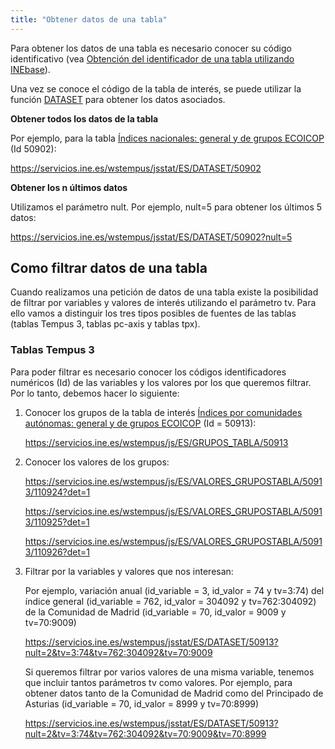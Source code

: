 ```yaml
---
title: "Obtener datos de una tabla"
---
```


Para obtener los datos de una tabla es necesario conocer su código identificativo (vea [Obtención del identificador de una tabla utilizando INEbase](codigos_identificadores.html#obtenci%C3%B3n-del-identificador-de-una-tabla-utilizando-inebase)).

Una vez se conoce el código de la tabla de interés, se puede utilizar la función [DATASET](referencia.html#dataset) para obtener los datos asociados.

**Obtener todos los datos de la tabla**

Por ejemplo, para la tabla [Índices nacionales: general y de grupos ECOICOP](https://www.ine.es/jaxiT3/Tabla.htm?t=50902) (Id 50902):

<https://servicios.ine.es/wstempus/jsstat/ES/DATASET/50902>

**Obtener los n últimos datos**

Utilizamos el parámetro nult. Por ejemplo, nult=5 para obtener los últimos 5 datos:

<https://servicios.ine.es/wstempus/jsstat/ES/DATASET/50902?nult=5>

## Como filtrar datos de una tabla

Cuando realizamos una petición de datos de una tabla existe la posibilidad de filtrar por variables y valores de interés utilizando el parámetro tv. Para ello vamos a distinguir los tres tipos posibles de fuentes de las tablas (tablas Tempus 3, tablas pc-axis y tablas tpx).

### Tablas Tempus 3

Para poder filtrar es necesario conocer los códigos identificadores numéricos (Id) de las variables y los valores por los que queremos filtrar. Por lo tanto, debemos hacer lo siguiente:

1.  Conocer los grupos de la tabla de interés [Índices por comunidades autónomas: general y de grupos ECOICOP](https://www.ine.es/jaxiT3/Tabla.htm?t=50913) (Id = 50913):

    <https://servicios.ine.es/wstempus/js/ES/GRUPOS_TABLA/50913>

2.  Conocer los valores de los grupos:

    <https://servicios.ine.es/wstempus/js/ES/VALORES_GRUPOSTABLA/50913/110924?det=1>

    <https://servicios.ine.es/wstempus/js/ES/VALORES_GRUPOSTABLA/50913/110925?det=1>

    <https://servicios.ine.es/wstempus/js/ES/VALORES_GRUPOSTABLA/50913/110926?det=1>

3.  Filtrar por la variables y valores que nos interesan:

    Por ejemplo, variación anual (id_variable = 3, id_valor = 74 y tv=3:74) del índice general (id_variable = 762, id_valor = 304092 y tv=762:304092) de la Comunidad de Madrid (id_variable = 70, id_valor = 9009 y tv=70:9009)

    <https://servicios.ine.es/wstempus/jsstat/ES/DATASET/50913?nult=2&tv=3:74&tv=762:304092&tv=70:9009>

    Si queremos filtrar por varios valores de una misma variable, tenemos que incluir tantos parámetros tv como valores. Por ejemplo, para obtener datos tanto de la Comunidad de Madrid como del Principado de Asturias (id_variable = 70, id_valor = 8999 y tv=70:8999)

    <https://servicios.ine.es/wstempus/jsstat/ES/DATASET/50913?nult=2&tv=3:74&tv=762:304092&tv=70:9009&tv=70:8999>
